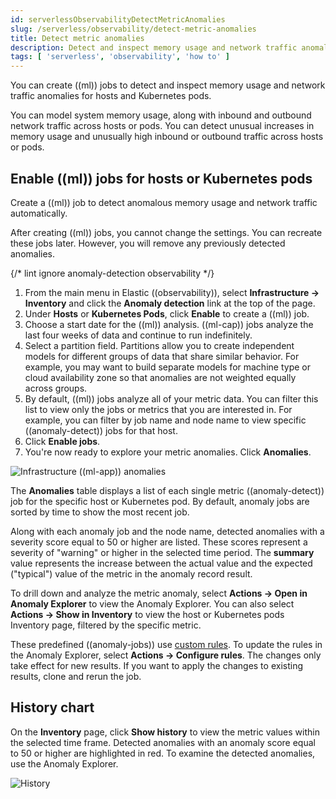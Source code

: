 ```yaml
---
id: serverlessObservabilityDetectMetricAnomalies
slug: /serverless/observability/detect-metric-anomalies
title: Detect metric anomalies
description: Detect and inspect memory usage and network traffic anomalies for hosts and Kubernetes pods.
tags: [ 'serverless', 'observability', 'how to' ]
---
```


<div id="inspect-metric-anomalies"></div>

You can create ((ml)) jobs to detect and inspect memory usage and network traffic anomalies for hosts and Kubernetes pods.

You can model system memory usage, along with inbound and outbound network traffic across hosts or pods.
You can detect unusual increases in memory usage and unusually high inbound or outbound traffic across hosts or pods.

<div id="ml-jobs-hosts"></div>

## Enable ((ml)) jobs for hosts or Kubernetes pods

Create a ((ml)) job to detect anomalous memory usage and network traffic automatically.

After creating ((ml)) jobs, you cannot change the settings.
You can recreate these jobs later.
However, you will remove any previously detected anomalies.

{/* lint ignore anomaly-detection observability */}
1. From the main menu in Elastic ((observability)),
    select **Infrastructure → Inventory** and click the **Anomaly detection** link at the top of the page.
1. Under **Hosts** or **Kubernetes Pods**, click **Enable** to create a ((ml)) job.
1. Choose a start date for the ((ml)) analysis. ((ml-cap)) jobs analyze the last four weeks of data and continue to run indefinitely.
1. Select a partition field.
    Partitions allow you to create independent models for different groups of data that share similar behavior.
    For example, you may want to build separate models for machine type or cloud availability zone so that anomalies are not weighted equally across groups.
1. By default, ((ml)) jobs analyze all of your metric data.
    You can filter this list to view only the jobs or metrics that you are interested in.
    For example, you can filter by job name and node name to view specific ((anomaly-detect)) jobs for that host.
1. Click **Enable jobs**.
1. You're now ready to explore your metric anomalies. Click **Anomalies**.

![Infrastructure ((ml-app)) anomalies](../images/metrics-ml-jobs.png)

The **Anomalies** table displays a list of each single metric ((anomaly-detect)) job for the specific host or Kubernetes pod.
By default, anomaly jobs are sorted by time to show the most recent job.

Along with each anomaly job and the node name,
detected anomalies with a severity score equal to 50 or higher are listed.
These scores represent a severity of "warning" or higher in the selected time period.
The **summary** value represents the increase between the actual value and the expected ("typical") value of the metric in the anomaly record result.

To drill down and analyze the metric anomaly,
select **Actions → Open in Anomaly Explorer** to view the Anomaly Explorer.
You can also select **Actions → Show in Inventory** to view the host or Kubernetes pods Inventory page,
filtered by the specific metric.

<DocCallOut title="Note">

These predefined ((anomaly-jobs)) use [custom rules](((ml-docs))/ml-rules.html).
To update the rules in the Anomaly Explorer, select **Actions → Configure rules**.
The changes only take effect for new results.
If you want to apply the changes to existing results, clone and rerun the job.

</DocCallOut>

<div id="history-chart"></div>

## History chart

On the **Inventory** page, click **Show history** to view the metric values within the selected time frame.
Detected anomalies with an anomaly score equal to 50 or higher are highlighted in red.
To examine the detected anomalies, use the Anomaly Explorer.

![History](../images/metrics-history-chart.png)
